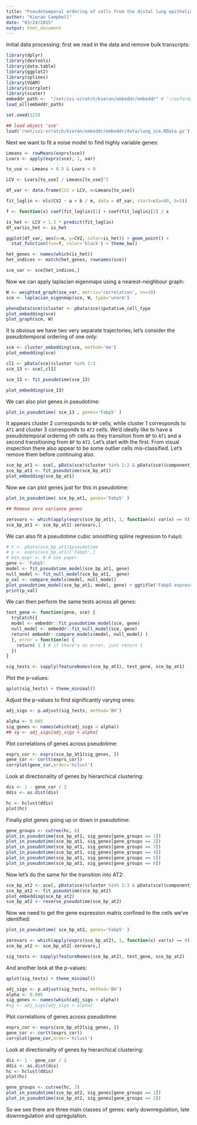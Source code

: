 ```yaml
---
title: "Pseudotemporal ordering of cells from the distal lung epithelium"
author: "Kieran Campbell"
date: "03/24/2015"
output: html_document
---
```


Initial data processing: first we read in the data and remove bulk transcripts:

```r
library(dplyr)
library(devtools)
library(data.table)
library(ggplot2)
library(splines)
library(VGAM)
library(corrplot)
library(scater)
embeddr_path <-  "/net/isi-scratch/kieran/embeddr/embeddr" # '~/oxford/embeddr/embeddr' #
load_all(embeddr_path)

set.seed(123)
```

```r
## load object 'sce' 
load('/net/isi-scratch/kieran/embeddr/embeddr/data/lung_sce.RData.gz')
```

Next we want to fit a noise model to find highly variable genes:
```r
Lmeans <- rowMeans(exprs(sce))
Lvars <- apply(exprs(sce), 1, var)

to_use <- Lmeans > 0.5 & Lvars > 0 

LCV <- Lvars[to_use] / Lmeans[to_use]^2

df_var <- data.frame(CV2 = LCV, m=Lmeans[to_use])

fit_loglin <- nls(CV2 ~ a + b / m, data = df_var, start=c(a=80, b=5)) 

f <- function(x) coef(fit_loglin)[1] + coef(fit_loglin)[2] / x

is_het <- LCV > 1.5 * predict(fit_loglin)
df_var$is_het <- is_het

ggplot(df_var, aes(x=m, y=CV2, color=is_het)) + geom_point() +
  stat_function(fun=f, color='black') + theme_bw()

het_genes <- names(which(is_het))
het_indices <- match(het_genes, rownames(sce))

sce_var <- sce[het_indices,]
```

Now we can apply laplacian eigenmaps using a nearest-neighbour graph:

```r
W <- weighted_graph(sce_var, metric='correlation', nn=10)
sce <- laplacian_eigenmap(sce, W, type='unorm')

phenoData(sce)$cluster <- pData(sce)$putative_cell_type
plot_embedding(sce)
plot_graph(sce, W)
```

It is obvious we have two very separate trajectories; let's consider the pseudotemporal ordering of one only:

```r
sce <- cluster_embedding(sce, method='mm')
plot_embedding(sce)

cl1 <- pData(sce)$cluster %in% 1:3
sce_13 <- sce[,cl1]

sce_13 <- fit_pseudotime(sce_13)

plot_embedding(sce_13)
```

We can also plot genes in pseudotime:

```r
plot_in_pseudotime( sce_13 , genes='Fabp5' )
```

It appears cluster 2 corresponds to `BP` cells, while cluster 1 corresponds to `AT1` and cluster 3 corresponds to `AT2` cells. We'd ideally like to have a pseudotemporal ordering ofr cells as they transition from `BP` to `AT1` and a second transitioning from `BP` to `AT2`. Let's start with the first. From visual inspection there also appear to be some outlier cells mis-classified. Let's remove them before continuing also.

```r
sce_bp_at1 <- sce[, pData(sce)$cluster %in% 1:2 & pData(sce)$component_1 < -0.045]
sce_bp_at1 <- fit_pseudotime(sce_bp_at1)
plot_embedding(sce_bp_at1)
```

Now we can plot genes just for this in pseudotime:
```r
plot_in_pseudotime( sce_bp_at1, genes='Fabp5' )

## Remove zero variance genes

zerovars <- which(apply(exprs(sce_bp_at1), 1, function(x) var(x) == 0))
sce_bp_at1 <- sce_bp_at1[-zerovars,]
```

We can also fit a pseudotime cubic smoothing spline regression to `Fabp5`:

```r
# t <- pData(sce_bp_at1)$pseudotime
# y <- exprs(sce_bp_at1)['Fabp5',]
# min_expr <- 0 # see paper
gene <- 'Fabp5'
model <- fit_pseudotime_model(sce_bp_at1, gene)
null_model <- fit_null_model(sce_bp_at1,  gene)
p_val <- compare_models(model, null_model)
plot_pseudotime_model(sce_bp_at1, model, gene) + ggtitle('Fabp5 expression in pseudotime')
print(p_val)
```

We can then perform the same tests across all genes:

```r
test_gene <- function(gene, sce) {
  tryCatch({
  model <- embeddr::fit_pseudotime_model(sce, gene)
  null_model <- embeddr::fit_null_model(sce, gene)
  return( embeddr::compare_models(model, null_model) )
  }, error = function(e) {
    return( 1 ) # if there's an error, just return 1
  })
}

sig_tests <- sapply(featureNames(sce_bp_at1), test_gene, sce_bp_at1)
```

Plot the p-values:

```r
qplot(sig_tests) + theme_minimal()
```

Adjust the p-values to find significantly varying ones:

```r
adj_sigs <- p.adjust(sig_tests, method='BH')

alpha <- 0.005
sig_genes <- names(which(adj_sigs < alpha))
## sg <- adj_sigs[adj_sigs < alpha]
```

Plot correlations of genes across pseudotime:
```r
exprs_cor <- exprs(sce_bp_at1[sig_genes, ])
gene_cor <- cor(t(exprs_cor))
corrplot(gene_cor,order='hclust')
```

Look at directionality of genes by hierarchical clustering:
```r
dis <- 1 - gene_cor / 2
ddis <- as.dist(dis)

hc <- hclust(ddis)
plot(hc)
```

Finally plot genes going up or down in pseudotime:
```r
gene_groups <- cutree(hc, 6)
plot_in_pseudotime(sce_bp_at1, sig_genes[gene_groups == 1])
plot_in_pseudotime(sce_bp_at1, sig_genes[gene_groups == 2])
plot_in_pseudotime(sce_bp_at1, sig_genes[gene_groups == 3])
plot_in_pseudotime(sce_bp_at1, sig_genes[gene_groups == 4])
plot_in_pseudotime(sce_bp_at1, sig_genes[gene_groups == 5])
plot_in_pseudotime(sce_bp_at1, sig_genes[gene_groups == 6])

```

Now let's do the same for the transition into AT2:

```r
sce_bp_at2 <- sce[, pData(sce)$cluster %in% 2:3 & pData(sce)$component_1 < -0.045]
sce_bp_at2 <- fit_pseudotime(sce_bp_at2)
plot_embedding(sce_bp_at2)
sce_bp_at2 <- reverse_pseudotime(sce_bp_at2)
```

Now we need to get the gene expression matrix confined to the cells we've identified:
```r
plot_in_pseudotime( sce_bp_at2, genes='Fabp5' )

zerovars <- which(apply(exprs(sce_bp_at2), 1, function(x) var(x) == 0))
sce_bp_at2 <- sce_bp_at2[-zerovars,]

sig_tests <- sapply(featureNames(sce_bp_at2), test_gene, sce_bp_at2)
```

And another look at the p-values:

```r
qplot(sig_tests) + theme_minimal()
```


```r
adj_sigs <- p.adjust(sig_tests, method='BH')
alpha <- 0.005
sig_genes <- names(which(adj_sigs < alpha))
#sg <- adj_sigs[adj_sigs < alpha]
```

Plot correlations of genes across pseudotime:
```r
exprs_cor <- exprs(sce_bp_at2[sig_genes, ])
gene_cor <- cor(t(exprs_cor))
corrplot(gene_cor,order='hclust')
```

Look at directionality of genes by hierarchical clustering:
```r
dis <- 1 - gene_cor / 2
ddis <- as.dist(dis)
hc <- hclust(ddis)
plot(hc)

```

```r
gene_groups <- cutree(hc, 2)
plot_in_pseudotime(sce_bp_at2, sig_genes[gene_groups == 1])
plot_in_pseudotime(sce_bp_at2, sig_genes[gene_groups == 2])
```

So we see there are three main classes of genes: early downregulation, late downregulation and upregulation.

